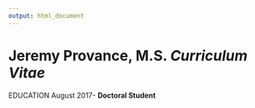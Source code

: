 ```yaml
---
output: html_document
---
```


# Jeremy Provance, M.S. *Curriculum Vitae*

EDUCATION
August 2017-
**Doctoral Student**
